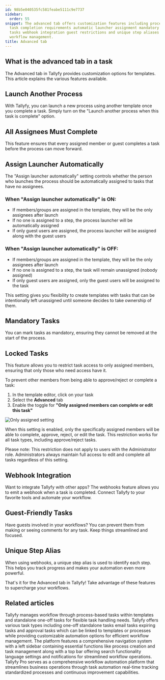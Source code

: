```yaml
---
id: 98b5e040535fc581feabe5111c9e7737
sidebar:
  order: 55
snippet: The advanced tab offers customization features including process launching
  task completion requirements automatic launcher assignment mandatory and locked
  tasks webhook integration guest restrictions and unique step aliases for enhanced
  workflow management.
title: Advanced tab
---
```


## What is the advanced tab in a task

The Advanced tab in Tallyfy provides customization options for templates. This article explains the various features available.

## Launch Another Process

With Tallyfy, you can launch a new process using another template once you complete a task. Simply turn on the "Launch another process when this task is complete" option.

## All Assignees Must Complete

This feature ensures that every assigned member or guest completes a task before the process can move forward.

## Assign Launcher Automatically

The "Assign launcher automatically" setting controls whether the person who launches the process should be automatically assigned to tasks that have no assignees.

### When "Assign launcher automatically" is ON:

- If members/groups are assigned in the template, they will be the only assignees after launch
- If no one is assigned to a step, the process launcher will be automatically assigned
- If only guest users are assigned, the process launcher will be assigned along with the guest users

### When "Assign launcher automatically" is OFF:

- If members/groups are assigned in the template, they will be the only assignees after launch
- If no one is assigned to a step, the task will remain unassigned (nobody assigned)
- If only guest users are assigned, only the guest users will be assigned to the task

This setting gives you flexibility to create templates with tasks that can be intentionally left unassigned until someone decides to take ownership of them.

## Mandatory Tasks

You can mark tasks as mandatory, ensuring they cannot be removed at the start of the process.

## Locked Tasks

This feature allows you to restrict task access to only assigned members, ensuring that only those who need access have it.

To prevent other members from being able to approve/reject or complete a task:

1. In the template editor, click on your task
2. Select the **Advanced** tab
3. Enable the toggle for **"Only assigned members can complete or edit this task"**

![Only assigned setting](https://screenshots.tallyfy.com/tallyfy%2Fpro%2Fdesktop-light-only-assigned-can-complete.png)

When this setting is enabled, only the specifically assigned members will be able to complete, approve, reject, or edit the task. This restriction works for all task types, including approve/reject tasks.

Please note: This restriction does not apply to users with the Administrator role. Administrators always maintain full access to edit and complete all tasks regardless of this setting.

## Webhook Integration

Want to integrate Tallyfy with other apps? The webhooks feature allows you to emit a webhook when a task is completed. Connect Tallyfy to your favorite tools and automate your workflow.

## Guest-Friendly Tasks

Have guests involved in your workflows? You can prevent them from making or seeing comments for any task. Keep things streamlined and focused.

## Unique Step Alias

When using webhooks, a unique step alias is used to identify each step. This helps you track progress and makes your automation even more powerful.

That's it for the Advanced tab in Tallyfy! Take advantage of these features to supercharge your workflows.


## Related articles
<CardGrid>
<LinkTitleCard header="<b>Tracking And Tasks > More about tasks</b>" href="/products/pro/tracking-and-tasks/tasks/" > Tallyfy manages workflow through process-based tasks within templates and standalone one-off tasks for flexible task handling needs. </LinkTitleCard>
<LinkTitleCard header="<b>Tasks > Step types</b>" href="/products/pro/tracking-and-tasks/tasks/what-types-of-tasks-can-i-create-with-tallyfy/" > Tallyfy offers various task types including one-off standalone tasks email tasks expiring tasks and approval tasks which can be linked to templates or processes while providing customizable automation options for efficient workflow management. </LinkTitleCard>
<LinkTitleCard header="<b>Tutorials > Navigate Tallyfy</b>" href="/products/pro/tutorials/navigate-tallyfy/" > The platform features a comprehensive navigation system with a left sidebar containing essential functions like process creation and task management along with a top bar offering search functionality language settings and notifications for streamlined workflow operations. </LinkTitleCard>
<LinkTitleCard header="<b>Introduction</b>" href="/products/pro/" > Tallyfy Pro serves as a comprehensive workflow automation platform that streamlines business operations through task automation real-time tracking standardized processes and continuous improvement capabilities. </LinkTitleCard>
</CardGrid>